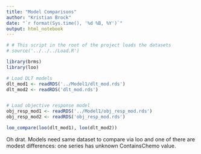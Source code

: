 ---
title: "Model Comparisons"
author: "Kristian Brock"
date: "`r format(Sys.time(), '%d %B, %Y')`"
output: html_notebook
---

```{r}
# # This script in the root of the project loads the datasets
# source('../../../Load.R')

library(brms)
library(loo)

# Load DLT models
dlt_mod1 <- readRDS('../Model1/dlt_mod.rds')
dlt_mod2 <- readRDS('dlt_mod.rds')


# Load objective response model
obj_resp_mod1 <- readRDS('../Model1/obj_resp_mod.rds')
obj_resp_mod2 <- readRDS('obj_resp_mod.rds')
```

```{r}
loo_compare(loo(dlt_mod1), loo(dlt_mod2))
```

Oh drat. 
Models need same dataset to compare via loo and one of there are modest differences: one series has unknown ContainsChemo value.
